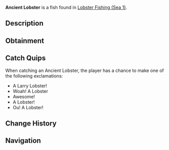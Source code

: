 {{FishInfobox
|image          = Ancient Lobster.png
|rarity         = Mythical
|sea            = First Sea
|location       = [[Lobster Fishing (Sea 1)]]
|sublocation    = 
|sources        = Lobster Cage
|radar_location = 
|xp             = 8000
|weather        = Foggy
|time           = Night
|season         = Winter, Spring
|bait           = 
|base_weight    = 65
|base_value     = 13000
|weight_range   = 45
|base_chance    = 5
|base_resil     = 20
}}
'''Ancient Lobster''' is a {{Rarity|Mythical}} fish found in [[Lobster Fishing (Sea 1)]].

== Description ==
{{Description|Lobsters are valuable crustaceans known for their rich, succulent meat. Lobsters are most active in the summer to autumn, and are commonly caught in crab cages during calm clear days.|Bestiary Entry}}

== Obtainment ==
{{Description|Caught in oceans using a lobster cage.|Bestiary Hint}}

== Catch Quips ==
When catching an Ancient Lobster, the player has a chance to make one of the following exclamations:
* A Larry Lobster!
* Woah! A Lobster
* Awesome!
* A Lobster!
* Ou! A Lobster!

== Change History ==
{{Change History|{{subst:Current Version}}}}

== Navigation ==
{{Fish Navbox|Lobster Fishing (Sea 1)}}